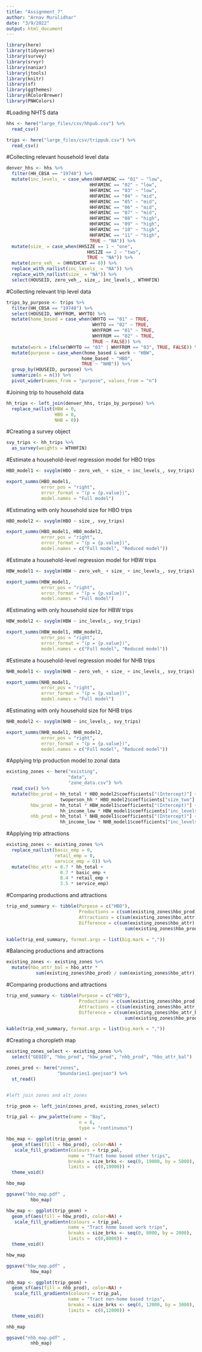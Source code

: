 ```yaml
---
title: "Assignment_7"
author: "Arnav Murulidhar"
date: "3/9/2022"
output: html_document
---
```


```r
library(here)
library(tidyverse)
library(survey)
library(srvyr)
library(naniar)
library(jtools)
library(knitr)
library(sf)
library(ggthemes)
library(RColorBrewer)
library(PNWColors)
```
#Loading NHTS data

```r
hhs <- here("large_files/csv/hhpub.csv") %>%
  read_csv()

trips <- here("large_files/csv/trippub.csv") %>%
  read_csv()
```

#Collecting relevant household level data 

```r
denver_hhs <- hhs %>%
  filter(HH_CBSA == "19740") %>%
  mutate(inc_levels_ = case_when(HHFAMINC == "01" ~ "low",
                               HHFAMINC == "02" ~ "low",
                               HHFAMINC == "03" ~ "low",
                               HHFAMINC == "04" ~ "mid",
                               HHFAMINC == "05" ~ "mid",
                               HHFAMINC == "06" ~ "mid",
                               HHFAMINC == "07" ~ "mid",
                               HHFAMINC == "08" ~ "high",
                               HHFAMINC == "09" ~ "high",
                               HHFAMINC == "10" ~ "high",
                               HHFAMINC == "11" ~ "high",
                               TRUE ~ "NA")) %>%
  mutate(size_ = case_when(HHSIZE == 1 ~ "one",
                              HHSIZE == 2 ~ "two",
                              TRUE ~ "NA")) %>%
  mutate(zero_veh_ = (HHVEHCNT == 0)) %>%
  replace_with_na(list(inc_levels_ = "NA")) %>%
  replace_with_na(list(size_ = "NA")) %>%
  select(HOUSEID, zero_veh_, size_, inc_levels_, WTHHFIN) 
```

#Collecting relevant trip level data

```r
trips_by_purpose <- trips %>% 
  filter(HH_CBSA == "19740") %>%
  select(HOUSEID, WHYFROM, WHYTO) %>%
  mutate(home_based = case_when(WHYTO == "01" ~ TRUE,
                                WHYTO == "02" ~ TRUE,
                                WHYFROM == "01" ~ TRUE,
                                WHYFROM == "02" ~ TRUE,
                                TRUE ~ FALSE)) %>%
  mutate(work = ifelse(WHYTO == "03" | WHYFROM == "03", TRUE, FALSE)) %>%
  mutate(purpose = case_when(home_based & work ~ "HBW",
                            home_based ~ "HBO",
                            TRUE ~ "NHB")) %>%
  group_by(HOUSEID, purpose) %>%
  summarize(n = n()) %>%
  pivot_wider(names_from = "purpose", values_from = "n") 
```
#Joining trip to household data
```r
hh_trips <- left_join(denver_hhs, trips_by_purpose) %>%
  replace_na(list(HBW = 0,
                  HBO = 0,
                  NHB = 0))
```
#Creating a survey object
```r
svy_trips <- hh_trips %>%
  as_survey(weights = WTHHFIN)
```

#Estimate a household-level regression model for HBO trips
```r
HBO_model1 <- svyglm(HBO ~ zero_veh_ + size_ + inc_levels_, svy_trips)

export_summs(HBO_model1, 
             error_pos = "right", 
             error_format = "(p = {p.value})",
             model.names = "Full model")
```
#Estimating with only household size for HBO trips
```r
HBO_model2 <- svyglm(HBO ~ size_, svy_trips)

export_summs(HBO_model1, HBO_model2,
             error_pos = "right", 
             error_format = "(p = {p.value})",
             model.names = c("Full model", "Reduced model"))
```

#Estimate a household-level regression model for HBW trips
```r
HBW_model1 <- svyglm(HBW ~ zero_veh_ + size_ + inc_levels_, svy_trips)

export_summs(HBW_model1, 
             error_pos = "right", 
             error_format = "(p = {p.value})",
             model.names = "Full model")
```
#Estimating with only household size for HBW trips
```r
HBW_model2 <- svyglm(HBW ~ inc_levels_, svy_trips)

export_summs(HBW_model1, HBW_model2,
             error_pos = "right", 
             error_format = "(p = {p.value})",
             model.names = c("Full model", "Reduced model"))
```
#Estimate a household-level regression model for NHB trips
```r
NHB_model1 <- svyglm(NHB ~ zero_veh_ + size_ + inc_levels_, svy_trips)

export_summs(NHB_model1, 
             error_pos = "right", 
             error_format = "(p = {p.value})",
             model.names = "Full model")
```
#Estimating with only household size for NHB trips
```r
NHB_model2 <- svyglm(NHB ~ inc_levels_, svy_trips)

export_summs(NHB_model1, NHB_model2,
             error_pos = "right", 
             error_format = "(p = {p.value})",
             model.names = c("Full model", "Reduced model"))
```
#Applying trip production model to zonal data
```r
existing_zones <- here("existing",
                       "data",
                       "zone_data.csv") %>%
  read_csv() %>%
  mutate(hbo_prod = hh_total * HBO_model2$coefficients["(Intercept)"] +
                    twoperson_hh * HBO_model2$coefficients["size_two"],
         hbw_prod = hh_total * HBW_model1$coefficients["(Intercept)"] +
                    hh_income_low * HBW_model1$coefficients["inc_levels_low"],
         nhb_prod = hh_total * NHB_model1$coefficients["(Intercept)"] +
                    hh_income_low * NHB_model1$coefficients["inc_levels_low"])
```
#Applying trip attractions
```r
existing_zones <- existing_zones %>%
  replace_na(list(basic_emp = 0,
                  retail_emp = 0, 
                  service_emp = 0)) %>%
  mutate(hbo_attr = 0.7 * hh_total +
                    0.7 * basic_emp +
                    8.4 * retail_emp +
                    3.5 * service_emp)
```

#Comparing productions and attractions
```r
trip_end_summary <- tibble(Purpose = c("HBO"),
                           Productions = c(sum(existing_zones$hbo_prod)),
                           Attractions = c(sum(existing_zones$hbo_attr)),
                           Difference = c(sum(existing_zones$hbo_attr) - 
                                            sum(existing_zones$hbo_prod)))

kable(trip_end_summary, format.args = list(big.mark = ","))
```

#Balancing productions and attractions
```r
existing_zones <- existing_zones %>%
  mutate(hbo_attr_bal = hbo_attr * 
           sum(existing_zones$hbo_prod) / sum(existing_zones$hbo_attr))
```

#Comparing productions and attractions
```r
trip_end_summary <- tibble(Purpose = c("HBO"),
                           Productions = c(sum(existing_zones$hbo_prod)),
                           Attractions = c(sum(existing_zones$hbo_attr_bal)),
                           Difference = c(sum(existing_zones$hbo_attr_bal) - 
                                            sum(existing_zones$hbo_prod)))

kable(trip_end_summary, format.args = list(big.mark = ","))
```
#Creating a choropleth map
```r
existing_zones_select <- existing_zones %>% 
  select("GEOID", "hbo_prod", "hbw_prod", "nhb_prod", "hbo_attr_bal")

zones_pred <- here("zones",
                   "boundaries1.geojson") %>%
  st_read()


#left join zones and alt_zones

trip_geom <- left_join(zones_pred, existing_zones_select)
```

```r
trip_pal <- pnw_palette(name = "Bay", 
                           n = 6, 
                           type = "continuous")
```

```r
hbo_map <- ggplot(trip_geom) +
  geom_sf(aes(fill = hbo_prod), color=NA) +
   scale_fill_gradientn(colours = trip_pal,
                       name = "Tract home based other trips",
                       breaks = size_brks <- seq(0, 19000, by = 5000),
                       limits =  c(0,19000)) +
  theme_void()

hbo_map

ggsave("hbo_map.pdf" ,
         hbo_map)
```
```r
hbw_map <- ggplot(trip_geom) +
  geom_sf(aes(fill = hbw_prod), color=NA) +
   scale_fill_gradientn(colours = trip_pal,
                       name = "Tract home based work trips",
                       breaks = size_brks <- seq(0, 8000, by = 2000),
                       limits =  c(0,8000)) +
  theme_void()

hbw_map

ggsave("hbw_map.pdf" ,
         hbw_map)
```

```r
nhb_map <- ggplot(trip_geom) +
  geom_sf(aes(fill = nhb_prod), color=NA) +
   scale_fill_gradientn(colours = trip_pal,
                       name = "Tract non-home based trips",
                       breaks = size_brks <- seq(0, 12000, by = 3000),
                       limits =  c(0,12000)) +
  theme_void()

nhb_map

ggsave("nhb_map.pdf" ,
         nhb_map)
```

